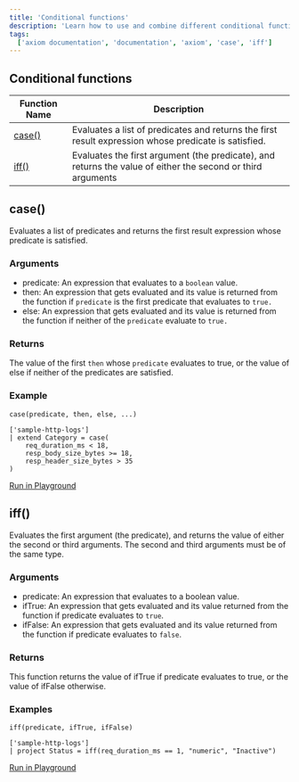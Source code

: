 ```yaml
---
title: 'Conditional functions'
description: 'Learn how to use and combine different conditional functions in APL'
tags:
  ['axiom documentation', 'documentation', 'axiom', 'case', 'iff']
---
```


## Conditional functions

| **Function Name**   | **Description**                                                                                      |
| ----------------- |  ------------------------------------------------------------------------------------------------- |
| [case()](<#case()>) | Evaluates a list of predicates and returns the first result expression whose predicate is satisfied. |
| [iff()](<#iff()>) | Evaluates the first argument (the predicate), and returns the value of either the second or third arguments |

## case()

Evaluates a list of predicates and returns the first result expression whose predicate is satisfied.

### Arguments

- predicate: An expression that evaluates to a `boolean` value.
- then: An expression that gets evaluated and its value is returned from the function if `predicate` is the first predicate that evaluates to `true.`
- else: An expression that gets evaluated and its value is returned from the function if neither of the `predicate` evaluate to `true.`

### Returns

The value of the first `then` whose `predicate` evaluates to true, or the value of else if neither of the predicates are satisfied.

### Example

```kusto
case(predicate, then, else, ...)
```

```kusto
['sample-http-logs']
| extend Category = case(
    req_duration_ms < 18,
    resp_body_size_bytes >= 18, 
    resp_header_size_bytes > 35
)
```

[Run in Playground](https://play.axiom.co/axiom-play-qf1k/explorer?initForm=%7B%22apl%22%3A%22%5B%27sample-http-logs%27%5D%5Cn%7C%20extend%20Category%20%3D%20case%28%5Cn%20%20%20%20req_duration_ms%20%3C%2018%2C%5Cn%20%20%20%20resp_body_size_bytes%20%3E%3D%2018%2C%20%5Cn%20%20%20%20resp_header_size_bytes%20%3E%2035%5Cn%29%22%2C%22queryOptions%22%3A%7B%22quickRange%22%3A%2230d%22%7D%7D)

## iff()

Evaluates the first argument (the predicate), and returns the value of either the second or third arguments. The second and third arguments must be of the same type.

### Arguments 

- predicate: An expression that evaluates to a boolean value.
- ifTrue: An expression that gets evaluated and its value returned from the function if predicate evaluates to `true`.
- ifFalse: An expression that gets evaluated and its value returned from the function if predicate evaluates to `false`.

### Returns 

This function returns the value of ifTrue if predicate evaluates to true, or the value of ifFalse otherwise.

### Examples 

```kusto
iff(predicate, ifTrue, ifFalse)
```

```kusto
['sample-http-logs']
| project Status = iff(req_duration_ms == 1, "numeric", "Inactive")
```

[Run in Playground](https://play.axiom.co/axiom-play-qf1k/explorer?initForm=%7B%22apl%22%3A%22%5B'sample-http-logs'%5D%5Cn%7C%20project%20Status%20%3D%20iff%28req_duration_ms%20%3D%3D%201%2C%20%5C%22numeric%5C%22%2C%20%5C%22Inactive%5C%22%29%22%7D)